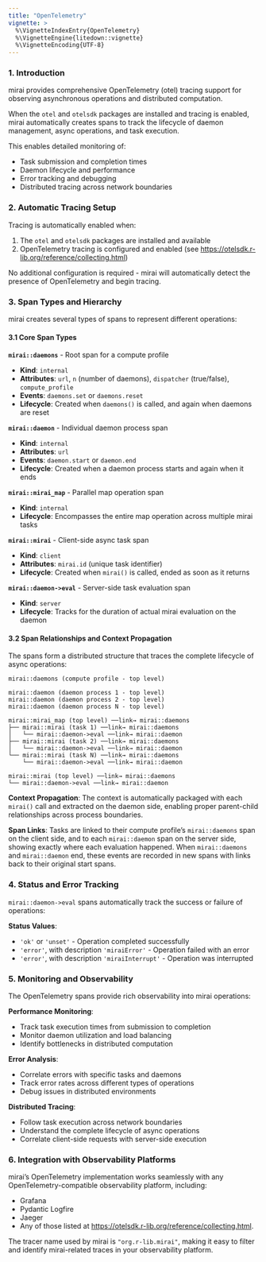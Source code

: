 ```yaml
---
title: "OpenTelemetry"
vignette: >
  %\VignetteIndexEntry{OpenTelemetry}
  %\VignetteEngine{litedown::vignette}
  %\VignetteEncoding{UTF-8}
---
```




### 1. Introduction

mirai provides comprehensive OpenTelemetry (otel) tracing support for observing asynchronous operations and distributed computation.

When the `otel` and `otelsdk` packages are installed and tracing is enabled, mirai automatically creates spans to track the lifecycle of daemon management, async operations, and task execution.

This enables detailed monitoring of:

- Task submission and completion times
- Daemon lifecycle and performance
- Error tracking and debugging
- Distributed tracing across network boundaries

### 2. Automatic Tracing Setup

Tracing is automatically enabled when:

1. The `otel` and `otelsdk` packages are installed and available
2. OpenTelemetry tracing is configured and enabled (see <https://otelsdk.r-lib.org/reference/collecting.html>)

No additional configuration is required - mirai will automatically detect the presence of OpenTelemetry and begin tracing.

### 3. Span Types and Hierarchy

mirai creates several types of spans to represent different operations:

#### 3.1 Core Span Types

**`mirai::daemons`** - Root span for a compute profile

- **Kind**: `internal`
- **Attributes**: `url`, `n` (number of daemons), `dispatcher` (true/false), `compute_profile`
- **Events**: `daemons.set` or `daemons.reset`
- **Lifecycle**: Created when `daemons()` is called, and again when daemons are reset

**`mirai::daemon`** - Individual daemon process span

- **Kind**: `internal` 
- **Attributes**: `url`
- **Events**: `daemon.start` or `daemon.end`
- **Lifecycle**: Created when a daemon process starts and again when it ends

**`mirai::mirai_map`** - Parallel map operation span

- **Kind**: `internal`
- **Lifecycle**: Encompasses the entire map operation across multiple mirai tasks

**`mirai::mirai`** - Client-side async task span

- **Kind**: `client`
- **Attributes**: `mirai.id` (unique task identifier)
- **Lifecycle**: Created when `mirai()` is called, ended as soon as it returns

**`mirai::daemon->eval`** - Server-side task evaluation span

- **Kind**: `server`
- **Lifecycle**: Tracks for the duration of actual mirai evaluation on the daemon

#### 3.2 Span Relationships and Context Propagation

The spans form a distributed structure that traces the complete lifecycle of async operations:

```
mirai::daemons (compute profile - top level)

mirai::daemon (daemon process 1 - top level)
mirai::daemon (daemon process 2 - top level) 
mirai::daemon (daemon process N - top level)

mirai::mirai_map (top level) ──link→ mirai::daemons
├── mirai::mirai (task 1) ──link→ mirai::daemons
│   └── mirai::daemon->eval ──link→ mirai::daemon
├── mirai::mirai (task 2) ──link→ mirai::daemons
│   └── mirai::daemon->eval ──link→ mirai::daemon
└── mirai::mirai (task N) ──link→ mirai::daemons
    └── mirai::daemon->eval ──link→ mirai::daemon
    
mirai::mirai (top level) ──link→ mirai::daemons
└── mirai::daemon->eval ──link→ mirai::daemon
```

**Context Propagation**: The context is automatically packaged with each `mirai()` call and extracted on the daemon side, enabling proper parent-child relationships across process boundaries.

**Span Links**: Tasks are linked to their compute profile's `mirai::daemons` span on the client side, and to each `mirai::daemon` span on the server side, showing exactly where each evaluation happened. When `mirai::daemons` and `mirai::daemon` end, these events are recorded in new spans with links back to their original start spans.

### 4. Status and Error Tracking

`mirai::daemon->eval` spans automatically track the success or failure of operations:

**Status Values**:

- `'ok'` or `'unset'` - Operation completed successfully
- `'error'`, with description `'miraiError'` - Operation failed with an error
- `'error'`, with description `'miraiInterrupt'` - Operation was interrupted

### 5. Monitoring and Observability

The OpenTelemetry spans provide rich observability into mirai operations:

**Performance Monitoring**:

- Track task execution times from submission to completion
- Monitor daemon utilization and load balancing
- Identify bottlenecks in distributed computation

**Error Analysis**:

- Correlate errors with specific tasks and daemons
- Track error rates across different types of operations
- Debug issues in distributed environments

**Distributed Tracing**:

- Follow task execution across network boundaries
- Understand the complete lifecycle of async operations
- Correlate client-side requests with server-side execution

### 6. Integration with Observability Platforms

mirai's OpenTelemetry implementation works seamlessly with any OpenTelemetry-compatible observability platform, including:

- Grafana
- Pydantic Logfire
- Jaeger
- Any of those listed at <https://otelsdk.r-lib.org/reference/collecting.html>.

The tracer name used by mirai is `"org.r-lib.mirai"`, making it easy to filter and identify mirai-related traces in your observability platform.
